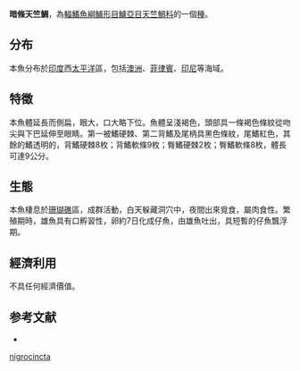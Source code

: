 {{Speciesbox
| name = 暗條天竺鯛
| status = NE
| genus = Apogon
| species = nigrocincta
| authority = Smith & Radcliffe, 1912
| synonyms = *''Amia nigrocincta''<br /><small>Smith & Radcliffe, 1912</small>
*''Apogon nigrocinctus''<br /><small>Smith & Radcliffe, 1912</small>
}}
'''暗條天竺鯛'''，為[[輻鰭魚綱|輻鰭魚綱]][[鱸形目|鱸形目]][[鱸亞目|鱸亞目]][[天竺鯛科|天竺鯛科]]的一個[[種|種]]。

==分布==
本魚分布於[[印度|印度]]西[[太平洋|太平洋]]區，包括[[澳洲|澳洲]]、[[菲律賓|菲律賓]]、[[印尼|印尼]]等海域。

==特徵==
本魚體延長而側扁，眼大，口大略下位。魚體呈淺褐色，頭部具一條褐色條紋從吻尖與下巴延伸至眼睛。第一被鰭硬棘、第二背鰭及尾柄具黑色條紋，尾鰭紅色，其餘的鰭透明的，背鰭硬棘8枚；背鰭軟條9枚；臀鰭硬棘2枚；臀鰭軟條8枚，體長可達9公分。

==生態==
本魚棲息於[[珊瑚礁|珊瑚礁]]區，成群活動，白天躲藏洞穴中，夜間出來覓食，屬肉食性。繁殖期時，雄魚具有口孵習性，卵約7日化成仔魚，由雄魚吐出，具短暫的仔魚飄浮期。

==經濟利用==
不具任何經濟價值。

==参考文献==
*{{FishBase_species|genus=Apogon|species=nigrocincta|year=2011|month=12}}
{{Taxonbar|from=Q1077903}}

[[Category:天竺鯛屬|nigrocincta]]